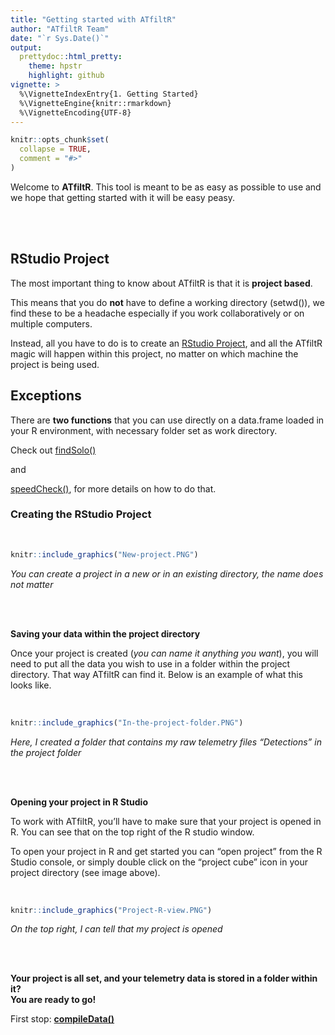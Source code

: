 ```yaml
---
title: "Getting started with ATfiltR"
author: "ATfiltR Team"
date: "`r Sys.Date()`"
output:
  prettydoc::html_pretty:
    theme: hpstr
    highlight: github
vignette: >
  %\VignetteIndexEntry{1. Getting Started}
  %\VignetteEngine{knitr::rmarkdown}
  %\VignetteEncoding{UTF-8}
---
```


```r
knitr::opts_chunk$set(
  collapse = TRUE,
  comment = "#>"
)
```

Welcome to **ATfiltR**. 
This tool is meant to be as easy as possible to use and we hope that getting started with it will be easy peasy.

<br />
<br />

## RStudio Project  
The most important thing to know about ATfiltR is that it is **project based**. 

This means that you do **not** have to define a working directory (setwd()), we find these to be a headache especially if you work collaboratively or on multiple computers.

Instead, all you have to do is to create an [RStudio Project](https://support.rstudio.com/hc/en-us/articles/200526207-Using-RStudio-Projects), and all the ATfiltR magic will happen within this project, no matter on which machine the project is being used.


## Exceptions  
There are **two functions** that you can use directly on a data.frame loaded in your R environment, with necessary folder set as work directory. 

Check out [findSolo()](findSolovignette.html)

and  

[speedCheck()](speedCheckvignette.html), for more details on how to do that.


### Creating the RStudio Project  
<br />
```r
knitr::include_graphics("New-project.PNG")
```  

*You can create a project in a new or in an existing directory, the name does not matter*

<br />
<br />

**Saving your data within the project directory**

Once your project is created (*you can name it anything you want*), you will need to put all the data you wish to use in a folder within the project directory. That way ATfiltR can find it. Below is an example of what this looks like.

<br />

```r
knitr::include_graphics("In-the-project-folder.PNG")
```  

*Here, I created a folder that contains my raw telemetry files "Detections" in the project folder*


<br />
<br />

**Opening your project in R Studio**

To work with ATfiltR, you'll have to make sure that your project is opened in R. You can see that on the top right of the R studio window. 

To open your project in R and get started you can "open project" from the R Studio console, or simply double click on the "project cube" icon in your project directory (see image above).

<br />
```r
knitr::include_graphics("Project-R-view.PNG")
```  

*On the top right, I can tell that my project is opened*

<br />
<br />

**Your project is all set, and your telemetry data is stored in a folder within it?**  
**You are ready to go!**

First stop: [**compileData()**](CompileDatavignette.html)
